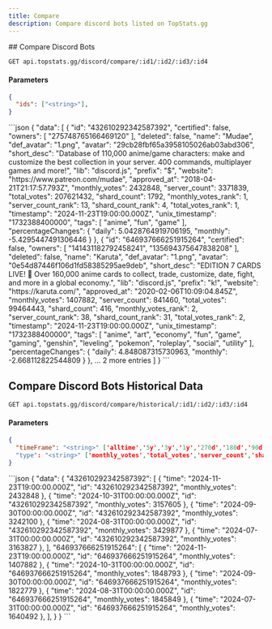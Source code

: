 ```yaml
---
title: Compare
description: Compare discord bots listed on TopStats.gg
---
```




<article>
  ## Compare Discord Bots

  ```sh
  GET api.topstats.gg/discord/compare/:id1/:id2/:id3/:id4
  ```

  #### Parameters
  ```json
  {
    "ids": ["<string>"],
  }
  ```

  <Tabs>
    <TabItem label="Response">
      ```json
      {
        "data": [
          {
            "id": "432610292342587392",
            "certified": false,
            "owners": [
              "275748765166469120"
            ],
            "deleted": false,
            "name": "Mudae",
            "def_avatar": "1.png",
            "avatar": "29cb28fbf65a3958105026ab03abd306",
            "short_desc": "Database of 110,000 anime/game characters: make and customize the best collection in your server. 400 commands, multiplayer games and more!",
            "lib": "discord.js",
            "prefix": "$",
            "website": "https://www.patreon.com/mudae",
            "approved_at": "2018-04-21T21:17:57.793Z",
            "monthly_votes": 2432848,
            "server_count": 3371839,
            "total_votes": 207621432,
            "shard_count": 1792,
            "monthly_votes_rank": 1,
            "server_count_rank": 13,
            "shard_count_rank": 4,
            "total_votes_rank": 1,
            "timestamp": "2024-11-23T19:00:00.000Z",
            "unix_timestamp": "1732388400000",
            "tags": [
              "anime",
              "fun",
              "game"
            ],
            "percentageChanges": {
              "daily": 5.0428764919706195,
              "monthly": -5.4295447491306446
            }
          },
          {
            "id": "646937666251915264",
            "certified": false,
            "owners": [
              "141431182792458241",
              "135694375647838208"
            ],
            "deleted": false,
            "name": "Karuta",
            "def_avatar": "1.png",
            "avatar": "0e54d87446f106d1fd58385295ae9deb",
            "short_desc": "EDITION 7 CARDS LIVE! 🎉 Over 160,000 anime cards to collect, trade, customize, date, fight, and more in a global economy.",
            "lib": "discord.js",
            "prefix": "k!",
            "website": "https://karuta.com/",
            "approved_at": "2020-02-06T10:09:04.845Z",
            "monthly_votes": 1407882,
            "server_count": 841460,
            "total_votes": 99464443,
            "shard_count": 416,
            "monthly_votes_rank": 2,
            "server_count_rank": 38,
            "shard_count_rank": 31,
            "total_votes_rank": 2,
            "timestamp": "2024-11-23T19:00:00.000Z",
            "unix_timestamp": "1732388400000",
            "tags": [
              "anime",
              "art",
              "economy",
              "fun",
              "game",
              "gaming",
              "genshin",
              "leveling",
              "pokemon",
              "roleplay",
              "social",
              "utility"
            ],
            "percentageChanges": {
              "daily": 4.848087315730963,
              "monthly": -2.668112822544809
            }
          },
        ... 2 more entries
        ]
      }
      ```
    </TabItem>
  </Tabs>


  ## Compare Discord Bots Historical Data

  ```sh
  GET api.topstats.gg/discord/compare/historical/:id1/:id2/:id3/:id4
  ```
  
  #### Parameters
  ```json
  {
    "timeFrame": "<string>" ['alltime','5y','3y','1y','270d','180d','90d','30d','7d','3d','1d','12h','6h']
    "type": "<string>" ['monthly_votes','total_votes','server_count','shard_count']
  }
  ```


  <Tabs>
    <TabItem label="Response">
      ```json
      {
        "data": {
          "432610292342587392": [
            {
              "time": "2024-11-23T19:00:00.000Z",
              "id": "432610292342587392",
              "monthly_votes": 2432848
            },
            {
              "time": "2024-10-31T00:00:00.000Z",
              "id": "432610292342587392",
              "monthly_votes": 3157605
            },
            {
              "time": "2024-09-30T00:00:00.000Z",
              "id": "432610292342587392",
              "monthly_votes": 3242100
            },
            {
              "time": "2024-08-31T00:00:00.000Z",
              "id": "432610292342587392",
              "monthly_votes": 3429877
            },
            {
              "time": "2024-07-31T00:00:00.000Z",
              "id": "432610292342587392",
              "monthly_votes": 3163827
            },
          ],
          "646937666251915264": [
            {
              "time": "2024-11-23T19:00:00.000Z",
              "id": "646937666251915264",
              "monthly_votes": 1407882
            },
            {
              "time": "2024-10-31T00:00:00.000Z",
              "id": "646937666251915264",
              "monthly_votes": 1848793
            },
            {
              "time": "2024-09-30T00:00:00.000Z",
              "id": "646937666251915264",
              "monthly_votes": 1822779
            },
            {
              "time": "2024-08-31T00:00:00.000Z",
              "id": "646937666251915264",
              "monthly_votes": 1845849
            },
            {
              "time": "2024-07-31T00:00:00.000Z",
              "id": "646937666251915264",
              "monthly_votes": 1640492
            },
          ],
        }
      }
      ```
    </TabItem>
  </Tabs>


</article>
